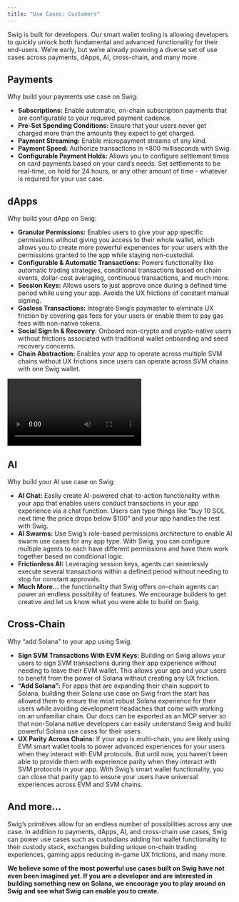 ```yaml
---
title: "Use Cases: Customers"
---
```


Swig is built for developers. Our smart wallet tooling is allowing developers to quickly unlock both fundamental and advanced functionality for their end-users. We’re early, but we’re already powering a diverse set of use cases across payments, dApps, AI, cross-chain, and many more.

## **Payments**

Why build your payments use case on Swig:

- **Subscriptions:** Enable automatic, on-chain subscription payments that are configurable to your required payment cadence.
- **Pre-Set Spending Conditions:** Ensure that your users never get charged more than the amounts they expect to get charged.
- **Payment Streaming:** Enable micropayment streams of any kind.
- **Payment Speed:** Authorize transactions in <800 milliseconds with Swig.
- **Configurable Payment Holds:** Allows you to configure settlement times on card payments based on your card’s needs. Set settlements to be real-time, on hold for 24 hours, or any other amount of time - whatever is required for your use case.

## **dApps**

Why build your dApp on Swig:

- **Granular Permissions:** Enables users to give your app specific permissions without giving you access to their whole wallet, which allows you to create more powerful experiences for your users with the permissions granted to the app while staying non-custodial.
- **Configurable & Automatic Transactions:** Powers functionality like automatic trading strategies, conditional transactions based on chain events, dollar-cost averaging, continuous transactions, and much more.
- **Session Keys:** Allows users to just approve once during a defined time period while using your app. Avoids the UX frictions of constant manual signing.
- **Gasless Transactions:** Integrate Swig’s paymaster to eliminate UX friction by covering gas fees for your users or enable them to pay gas fees with non-native tokens.
- **Social Sign In & Recovery:** Onboard non-crypto and crypto-native users without frictions associated with traditional wallet onboarding and seed recovery concerns.
- **Chain Abstraction:** Enables your app to operate across multiple SVM chains without UX frictions since users can operate across SVM chains with one Swig wallet.

<video controls className="w-full aspect-video" src="/videos/SwigFlix-Subscriptions-Demo-compressed.mp4" preload="metadata" type="video/mp4"></video>

## **AI**

Why build your AI use case on Swig:

- **AI Chat:** Easily create AI-powered chat-to-action functionality within your app that enables users conduct transactions in your app experience via a chat function. Users can type things like “buy 10 SOL next time the price drops below $100” and your app handles the rest with Swig.
- **AI Swarms:** Use Swig’s role-based permissions architecture to enable AI swarm use cases for any app type. With Swig, you can configure multiple agents to each have different permissions and have them work together based on conditional logic.
- **Frictionless AI:** Leveraging session keys, agents can seamlessly execute several transactions within a defined period without needing to stop for constant approvals.
- **Much More…** the functionality that Swig offers on-chain agents can power an endless possibility of features. We encourage builders to get creative and let us know what you were able to build on Swig.

## **Cross-Chain**

Why “add Solana” to your app using Swig:

- **Sign SVM Transactions With EVM Keys:** Building on Swig allows your users to sign SVM transactions during their app experience without needing to leave their EVM wallet. This allows your app and your users to benefit from the power of Solana without creating any UX friction.
- **“Add Solana”:** For apps that are expanding their chain support to Solana, building their Solana use case on Swig from the start has allowed them to ensure the most robust Solana experience for their users while avoiding development headaches that come with working on an unfamiliar chain. Our docs can be exported as an MCP server so that non-Solana native developers can easily understand Swig and build powerful Solana use cases for their users.
- **UX Parity Across Chains:** If your app is multi-chain, you are likely using EVM smart wallet tools to power advanced experiences for your users when they interact with EVM protocols. But until now, you haven’t been able to provide them with experience parity when they interact with SVM protocols in your app. With Swig’s smart wallet functionality, you can close that parity gap to ensure your users have universal experiences across EVM and SVM chains.

## **And more…**

Swig’s primitives allow for an endless number of possibilities across any use case. In addition to payments, dApps, AI, and cross-chain use cases, Swig can power use cases such as custodians adding hot wallet functionality to their custody stack, exchanges building unique on-chain trading experiences, gaming apps reducing in-game UX frictions, and many more.

**We believe some of the most powerful use cases built on Swig have not even been imagined yet. If you are a developer and are interested in building something new on Solana, we encourage you to play around on Swig and see what Swig can enable you to create.**